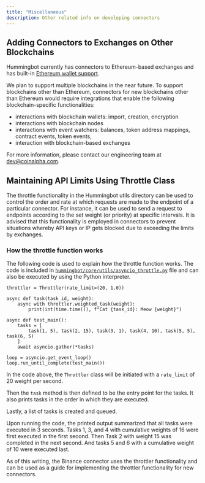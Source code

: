 ```yaml
---
title: "Miscellaneous"
description: Other related info on developing connectors
---
```



## Adding Connectors to Exchanges on Other Blockchains

Hummingbot currently has connectors to Ethereum-based exchanges and has built-in [Ethereum wallet support](https://github.com/CoinAlpha/hummingbot/tree/master/hummingbot/wallet/ethereum).

We plan to support multiple blockchains in the near future. To support blockchains other than Ethereum, connectors for new blockchains other than Ethereum would require integrations that enable the following blockchain-specific functionalities:

- interactions with blockchain wallets: import, creation, encryption
- interactions with blockchain nodes
- interactions with event watchers: balances, token address mappings, contract events, token events,
- interaction with blockchain-based exchanges

For more information, please contact our engineering team at dev@coinalpha.com.

## Maintaining API Limits Using Throttle Class

The throttle functionality in the Hummingbot utils directory can be used to control the order and rate at which requests are made to the endpoint of a particular connector. For instance, it can be used to send a request to endpoints according to the set weight (or priority) at specific intervals. It is advised that this functionality is employed in connectors to prevent situations whereby API keys or IP gets blocked due to exceeding the limits by exchanges.

### How the throttle function works

The following code is used to explain how the throttle function works. The code is included in [`hummingbot/core/utils/asyncio_throttle.py`](https://github.com/CoinAlpha/hummingbot/blob/master/hummingbot/core/utils/asyncio_throttle.py) file and can also be executed by using the Python interpreter.

```
throttler = Throttler(rate_limit=(20, 1.0))

async def task(task_id, weight):
	async with throttler.weighted_task(weight):
		print(int(time.time()), f"Cat {task_id}: Meow {weight}")

async def test_main():
	tasks = [
		task(1, 5), task(2, 15), task(3, 1), task(4, 10), task(5, 5), task(6, 5)
	]
	await asyncio.gather(*tasks)

loop = asyncio.get_event_loop()
loop.run_until_complete(test_main())
```

In the code above, the `Throttler` class will be initiated with a `rate_limit` of 20 weight per second.

Then the `task` method is then defined to be the entry point for the tasks. It also prints tasks in the order in which they are executed.

Lastly, a list of tasks is created and queued.

Upon running the code, the printed output summarized that all tasks were executed in 3 seconds. Tasks 1, 3, and 4 with cumulative weights of 16 were first executed in the first second. Then Task 2 with weight 15 was completed in the next second. And tasks 5 and 6 with a cumulative weight of 10 were executed last.

<Callout
  type="note"
  body="
#(1)# The maximum weight assigned to any task must be one less than the weight set in the rate_limit to avoid a situation whereby such a task would never get executed. i.e, with `rate_limit(15, 1)`, the max weight any task of that instance should have should be 14.
#(2)# The most important tasks should have a lower weight than less important tasks."
/>

As of this writing, the Binance connector uses the throttler functionality and can be used as a guide for implementing the throttler functionality for new connectors.
